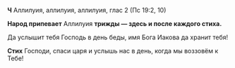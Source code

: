 **Ч** Аллилуия, аллилуия, аллилуия, глас 2 (Пс 19:2, 10)

**Народ припевает** Аллилуия **трижды — здесь и после каждого стиха.**

Да услышит тебя Господь в день беды, имя Бога Иакова да хранит тебя!

**Стих** Господи, спаси царя и услышь нас в день, когда мы воззовём к Тебе!

